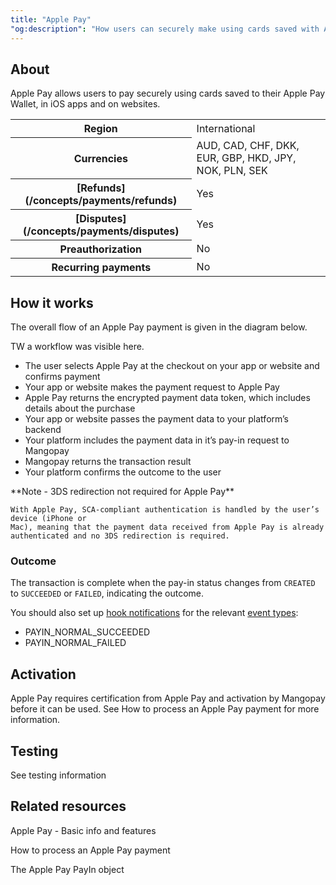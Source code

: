 ```yaml
---
title: "Apple Pay"
"og:description": "How users can securely make using cards saved with Apple Pay on iOS apps and websites."
---
```


## About

Apple Pay allows users to pay securely using cards saved to their Apple Pay Wallet, in iOS apps and on websites.

<table class="html-table">
    <tbody>
        <tr>
            <th class="header">Region</th>
            <td class="content">
                International
            </td>
            </tr>
        <tr>
            <th class="header">Currencies</th>
            <td class="content">
                AUD, CAD, CHF, DKK, EUR, GBP, HKD, JPY, NOK, PLN, SEK
            </td>
            </tr>
        <tr>
            <th class="header">[Refunds](/concepts/payments/refunds)</th>
            <td class="content">
                Yes
            </td>
            </tr>
        <tr>
            <th class="header">[Disputes](/concepts/payments/disputes)</th>
            <td class="content">
                Yes
            </td>
            </tr>
        <tr>
            <th class="header">Preauthorization</th>
            <td class="content">
                No
            </td>
            </tr>
        <tr>
            <th class="header">Recurring payments</th>
            <td class="content">
                No
            </td>
            </tr>
    </tbody>
</table>

## How it works

The overall flow of an Apple Pay payment is given in the diagram below.

TW a workflow was visible here.

-   The user selects Apple Pay at the checkout on your app or website and confirms payment
-   Your app or website makes the payment request to Apple Pay
-   Apple Pay returns the encrypted payment data token, which includes details about the purchase
-   Your app or website passes the payment data to your platform’s backend
-   Your platform includes the payment data in it’s pay-in request to Mangopay
-   Mangopay returns the transaction result
-   Your platform confirms the outcome to the user

<Note>
    **Note - 3DS redirection not required for Apple Pay** 
    
    With Apple Pay, SCA-compliant authentication is handled by the user’s device (iPhone or
    Mac), meaning that the payment data received from Apple Pay is already
    authenticated and no 3DS redirection is required.
</Note>

### Outcome

The transaction is complete when the pay-in status changes from `CREATED` to `SUCCEEDED` or `FAILED`, indicating the outcome.

You should also set up <a href="">hook notifications</a> for the relevant <a href="">event types</a>:

-   PAYIN_NORMAL_SUCCEEDED
-   PAYIN_NORMAL_FAILED


## Activation
Apple Pay requires certification from Apple Pay and activation by Mangopay before it can be used. See How to process an Apple Pay payment for more information.

## Testing

See testing information

## Related resources

<Card title="Payment method">Apple Pay - Basic info and features</Card>

<Card title="Tutorial">How to process an Apple Pay payment</Card>

<Card title="Endpoints">The Apple Pay PayIn object</Card>